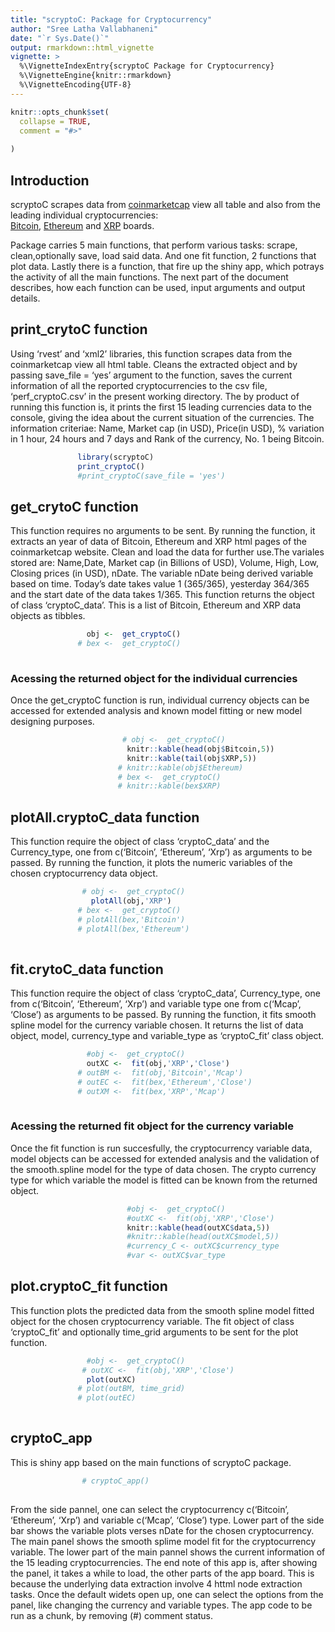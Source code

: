 ```yaml
---
title: "scryptoC: Package for Cryptocurrency"
author: "Sree Latha Vallabhaneni"
date: "`r Sys.Date()`"
output: rmarkdown::html_vignette
vignette: >
  %\VignetteIndexEntry{scryptoC Package for Cryptocurrency}
  %\VignetteEngine{knitr::rmarkdown}
  %\VignetteEncoding{UTF-8}
---
```


```r
knitr::opts_chunk$set(
  collapse = TRUE,
  comment = "#>"
 
)
```
## Introduction

  scryptoC scrapes data from [coinmarketcap](https://coinmarketcap.com/all/views/all/) view all table and also from the leading individual cryptocurrencies:  
      [Bitcoin](https://coinmarketcap.com/currencies/bitcoin/), 
      [Ethereum](https://coinmarketcap.com/currencies/ethereum/) and
      [XRP](https://coinmarketcap.com/currencies/ripple/) boards. 
     
  Package carries 5 main functions, that perform various tasks: scrape, clean,optionally save, load said data. And one fit function, 2 functions that plot data. Lastly there is a function, that fire up the shiny app, which potrays the activity of all the main functions. The next part of the document describes, how each function can be used, input arguments and output details.


## print_crytoC function
  
  Using 'rvest' and 'xml2' libraries, this function scrapes data from the coinmarketcap view all html table. Cleans the extracted object and by passing save_file = 'yes' argument to the function, saves the current information of all the reported cryptocurrencies to the csv file, 'perf_cryptoC.csv' in the present working directory. The by product of running this function is, it prints the first 15 leading currencies data to the console, giving the idea about the current situation of the currencies. The information criteriae: Name, Market cap (in USD), Price(in USD), % variation in 1 hour, 24 hours and 7 days and Rank of the currency, No. 1 being Bitcoin.
    
```r
               library(scryptoC) 
               print_cryptoC()
               #print_cryptoC(save_file = 'yes')
```

## get_crytoC function
  
  This function requires no arguments to be sent. By running the function, it extracts an year of data of Bitcoin, Ethereum and XRP html pages of the coinmarketcap website. Clean and load the data for further use.The variales stored are: Name,Date, Market cap (in Billions of USD), Volume, High, Low, Closing prices (in USD), nDate. The variable nDate being derived variable based on time. Today's date takes value 1 (365/365), yesterday 364/365 and the start date of the data takes 1/365. This function returns the object of class 'cryptoC_data'. This is a list of Bitcoin, Ethereum and XRP data objects as tibbles. 
    
```r
                 
                 obj <-  get_cryptoC()
               # bex <-  get_cryptoC()
               
```


### Acessing the returned object for the individual currencies
  
  Once the get_cryptoC function is run, individual currency objects can be accessed for extended analysis and known model fitting or new model designing purposes.

```r
                        
                         # obj <-  get_cryptoC()
                          knitr::kable(head(obj$Bitcoin,5))
                          knitr::kable(tail(obj$XRP,5))
                        # knitr::kable(obj$Ethereum)
                        # bex <-  get_cryptoC()
                        # knitr::kable(bex$XRP)
```
  
## plotAll.cryptoC_data function  
  
This function require the object of class 'cryptoC_data' and the Currency_type, one from c('Bitcoin', 'Ethereum', 'Xrp') as arguments to be passed. By running the function, it plots the numeric variables of the chosen cryptocurrency data object.  
  
```r
                
                # obj <-  get_cryptoC()
                  plotAll(obj,'XRP')
               # bex <-  get_cryptoC()
               # plotAll(bex,'Bitcoin')
               # plotAll(bex,'Ethereum')
               
```
  
## fit.crytoC_data function

  This function require the object of class 'cryptoC_data', Currency_type, one from c('Bitcoin', 'Ethereum', 'Xrp') and variable type one from  c('Mcap', 'Close') as arguments to be passed. By running the function, it fits smooth spline model for the currency variable chosen. It returns the list of data object, model, currency_type and variable_type as 'cryptoC_fit' class object.
    
```r
                
                 #obj <-  get_cryptoC()
                 outXC <-  fit(obj,'XRP','Close')
               # outBM <-  fit(obj,'Bitcoin','Mcap')
               # outEC <-  fit(bex,'Ethereum','Close')
               # outXM <-  fit(bex,'XRP','Mcap')
               
```

### Acessing the returned fit object for the  currency variable 
  
 Once the fit function is run succesfully, the cryptocurrency variable data, model objects can be accessed for extended analysis and the validation of the smooth.spline model for the type of data chosen. The crypto currency type for which variable the model is fitted can be known from the returned object.

```r
                          #obj <-  get_cryptoC()
                          #outXC <-  fit(obj,'XRP','Close')
                          knitr::kable(head(outXC$data,5))
                          #knitr::kable(head(outXC$model,5))
                          #currency_C <- outXC$currency_type
                          #var <- outXC$var_type
```

## plot.cryptoC_fit function
 
 This function plots the predicted data from the smooth spline model fitted object for the chosen cryptocurrency variable. The fit object of class 'cryptoC_fit' and optionally time_grid arguments to be sent for the plot function.

```r
                
                 #obj <-  get_cryptoC()
                # outXC <-  fit(obj,'XRP','Close')
                 plot(outXC)
               # plot(outBM, time_grid)
               # plot(outEC)
               
```
  
## cryptoC_app 

  This is shiny app based on the main functions of scryptoC package. 
  
```r
                
                # cryptoC_app()
               
```

  From the side pannel, one can select the cryptocurrency c('Bitcoin', 'Ethereum', 'Xrp') and variable c('Mcap', 'Close') type. Lower part of the side bar shows the variable plots verses nDate for the chosen cryptocurrency. The main panel shows the smooth splime model fit for the cryptocurrency variable. The lower part of the main pannel shows the current information of the 15 leading cryptocurrencies. The end note of this app is, after showing the panel, it takes a while to load, the other parts of the app board. This is because the underlying data extraction involve 4 httml node extraction tasks. Once the default widets open up, one can select the options from the panel, like changing the currency and variable types.
The app code to be run as a chunk, by removing (#) comment status. 

